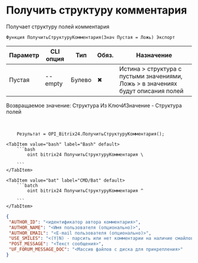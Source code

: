 ﻿---
sidebar_position: 9
description: Получить структуру комментария и другие функции для работы с Bitrix24 в Открытом пакете интеграций - бесплатной open-source библиотеке интеграций для 1С:Предприятие 8, OneScript и CLI
keywords: [1C, 1С, 1С:Предприятие, 1С:Предприятие 8.3, API, Интеграция, Сервисы, Обмен, OneScript, CLI, Bitrix24]
---


# Получить структуру комментария
 Получает структуру полей комментария



`Функция ПолучитьСтруктуруКомментария(Знач Пустая = Ложь) Экспорт`

  | Параметр | CLI опция | Тип | Обяз. | Назначение |
  |-|-|-|-|-|
  | Пустая | --empty | Булево | &#x2716; | Истина > структура с пустыми значениями, Ложь > в значениях будут описания полей |

  
  Возвращаемое значение:   Структура Из КлючИЗначение - Структура полей

<br/>




```bsl title="Пример использования для 1С:Предприятие/OneScript"
    Результат = OPI_Bitrix24.ПолучитьСтруктуруКомментария();
```
    

 <Tabs>
  
    <TabItem value="bash" label="Bash" default>
        ```bash
            oint bitrix24 ПолучитьСтруктуруКомментария \
              
        ```
    </TabItem>
  
    <TabItem value="bat" label="CMD/Bat" default>
        ```batch
            oint bitrix24 ПолучитьСтруктуруКомментария ^
              
        ```
    </TabItem>
</Tabs>


```json title="Результат"
{
 "AUTHOR_ID": "<идентификатор автора комментария>",
 "AUTHOR_NAME": "<Имя пользователя (опционально)>",
 "AUTHOR_EMAIL": "<E-mail пользователя (опционально)>",
 "USE_SMILES": "<(Y|N) - парсить или нет комментарии на наличие смайлов>",
 "POST_MESSAGE": "<Текст сообщения>",
 "UF_FORUM_MESSAGE_DOC": "<Массив файлов с диска для прикрепления>"
}
```
